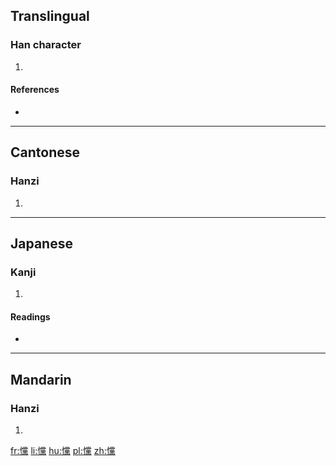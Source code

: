 ==Translingual==

===Han character===
{{Han char|rn=61|rad=心|as=20|sn=23|four=99031|canj=PFBF|ids=⿰忄黨}}

# {{defn|Han|sort=心20}}

====References====
* {{Han ref|kx=0409.200|dkj=11514|dj=0751.230|hdz=42372.190|uh=6203|ud=25091|bh=F7DA|bd=63450}}

----

==Cantonese==

===Hanzi===
{{yue-hanzi|jyut=[[cong2]], [[tong2]]|y=chong2, tong2}}

# {{defn|lang=yue|sort=心20}}

----

==Japanese==

===Kanji===
{{ja-kanji|grade=|rs=心20}}

# {{defn|lang=ja|sort=心20}}

====Readings====
* {{ja-readings|on=[[とう]] (tō), [[しょう]] (shō)|kun=[[おどろく]] (odoroku)}}

----

==Mandarin==

===Hanzi===
{{cmn-hanzi|pin=[[tǎng]] ([[tang3]])|wg=t'ang<sup>3</sup>}}

# {{defn|lang=cmn|sort=心20}}

[[fr:戃]]
[[li:戃]]
[[hu:戃]]
[[pl:戃]]
[[zh:戃]]
